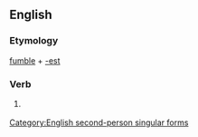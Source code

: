 ==English==

===Etymology===
[[fumble]] + [[-est]]

===Verb===
{{infl|en|verb form}}

# {{archaic}} {{form of|Second-person singular simple present form|fumble}}

[[Category:English second-person singular forms]]